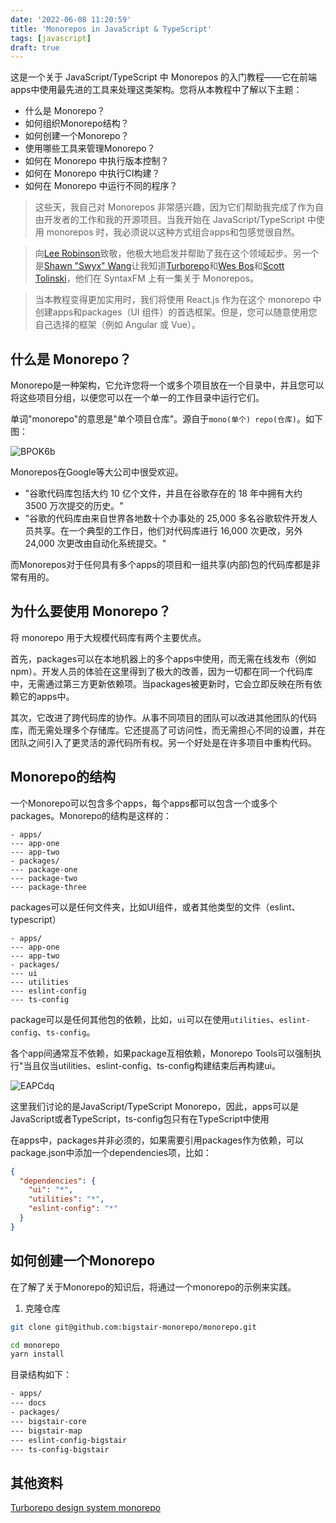 ```yaml
---
date: '2022-06-08 11:20:59'
title: 'Monorepos in JavaScript & TypeScript'
tags: [javascript]
draft: true
---
```


这是一个关于 JavaScript/TypeScript 中 Monorepos 的入门教程——它在前端apps中使用最先进的工具来处理这类架构。您将从本教程中了解以下主题：

- 什么是 Monorepo？
- 如何组织Monorepo结构？
- 如何创建一个Monorepo？
- 使用哪些工具来管理Monorepo？
- 如何在 Monorepo 中执行版本控制？
- 如何在 Monorepo 中执行CI构建？
- 如何在 Monorepo 中运行不同的程序？

> 这些天，我自己对 Monorepos 非常感兴趣，因为它们帮助我完成了作为自由开发者的工作和我的开源项目。当我开始在 JavaScript/TypeScript 中使用 monorepos 时，我必须说以这种方式组合apps和包感觉很自然。

> 向[Lee Robinson](https://twitter.com/leeerob)致敬，他极大地启发并帮助了我在这个领域起步。另一个是[Shawn "Swyx" Wang](https://twitter.com/swyx)让我知道[Turborepo](https://www.swyx.io/turborepo-why)和[Wes Bos](https://twitter.com/wesbos)和[Scott Tolinski](https://twitter.com/stolinski)，他们在 SyntaxFM 上有一集关于 Monorepos。

> 当本教程变得更加实用时，我们将使用 React.js 作为在这个 monorepo 中创建apps和packages（UI 组件）的首选框架。但是，您可以随意使用您自己选择的框架（例如 Angular 或 Vue）。

## 什么是 Monorepo？

Monorepo是一种架构，它允许您将一个或多个项目放在一个目录中，并且您可以将这些项目分组，以便您可以在一个单一的工作目录中运行它们。

单词"monorepo"的意思是"单个项目仓库"。源自于`mono(单个) repo(仓库)`。如下图：

![BPOK6b](https://cdn.jsdelivr.net/gh/manonicu/pics@master/uPic/BPOK6b.jpg)

Monorepos在Google等大公司中很受欢迎。

- "谷歌代码库包括大约 10 亿个文件，并且在谷歌存在的 18 年中拥有大约 3500 万次提交的历史。"
- "谷歌的代码库由来自世界各地数十个办事处的 25,000 多名谷歌软件开发人员共享。在一个典型的工作日，他们对代码库进行 16,000 次更改，另外 24,000 次更改由自动化系统提交。"

而Monorepos对于任何具有多个apps的项目和一组共享(内部)包的代码库都是非常有用的。

## 为什么要使用 Monorepo？

将 monorepo 用于大规模代码库有两个主要优点。

首先，packages可以在本地机器上的多个apps中使用，而无需在线发布（例如 npm）。开发人员的体验在这里得到了极大的改善，因为一切都在同一个代码库中，无需通过第三方更新依赖项。当packages被更新时，它会立即反映在所有依赖它的apps中。

其次，它改进了跨代码库的协作。从事不同项目的团队可以改进其他团队的代码库，而无需处理多个存储库。它还提高了可访问性，而无需担心不同的设置，并在团队之间引入了更灵活的源代码所有权。另一个好处是在许多项目中重构代码。


## Monorepo的结构

一个Monorepo可以包含多个apps，每个apps都可以包含一个或多个packages。Monorepo的结构是这样的：

```shell
- apps/
--- app-one
--- app-two
- packages/
--- package-one
--- package-two
--- package-three
```

packages可以是任何文件夹，比如UI组件，或者其他类型的文件（eslint、typescript）

```shell
- apps/
--- app-one
--- app-two
- packages/
--- ui
--- utilities
--- eslint-config
--- ts-config
```

package可以是任何其他包的依赖，比如，`ui`可以在使用`utilities`、`eslint-config`、`ts-config`。

各个app间通常互不依赖，如果package互相依赖，Monorepo Tools可以强制执行"当且仅当utilities、eslint-config、ts-config构建结束后再构建ui。

![EAPCdq](https://cdn.jsdelivr.net/gh/manonicu/pics@master/uPic/EAPCdq.jpg)

这里我们讨论的是JavaScript/TypeScript Monorepo，因此，apps可以是JavaScript或者TypeScript，ts-config包只有在TypeScript中使用

在apps中，packages并非必须的，如果需要引用packages作为依赖，可以package.json中添加一个dependencies项，比如：

```json
{
  "dependencies": {
    "ui": "*",
    "utilities": "*",
    "eslint-config": "*"
  }
}
```

## 如何创建一个Monorepo

在了解了关于Monorepo的知识后，将通过一个monorepo的示例来实践。

1. 克隆仓库

```bash
git clone git@github.com:bigstair-monorepo/monorepo.git

cd monorepo
yarn install
```

目录结构如下：

```bash
- apps/
--- docs
- packages/
--- bigstair-core
--- bigstair-map
--- eslint-config-bigstair
--- ts-config-bigstair
```


## 其他资料

[Turborepo design system monorepo](https://leerob.io/blog/turborepo-design-system-monorepo)
